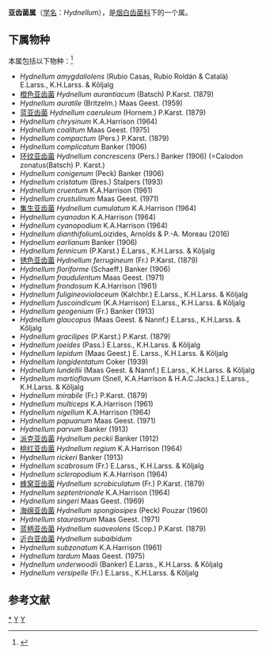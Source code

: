 {{Automatic Taxobox
| taxon = Hydnellum
| authority = P.Karst. (1879)
| image = Hydnellum peckii2.jpg
| image_caption = The bleeding tooth fungus – Hydnellum peckii
| type species = Hydnum suaveolens
| type species authority = Scop. : Fr. (1772)
| Synonyms = 
* ''Calodon'' Quél. ex P.Karst. (1881)
* ''Phaeodon'' J.Schröt. (1888)
}}

'''亚齿菌属'''（[[学名|学名]]：''Hydnellum''），是[[烟白齿菌科|烟白齿菌科]]下的一个属。

==下属物种==
本属包括以下物种：<ref>{{cite web |title=Hydnellum P.Karst. |url=https://www.gbif.org/species/2522201 |website=GBIF |access-date=2022-04-25 |archive-date=2018-12-12 |archive-url=https://web.archive.org/web/20181212133425/https://www.gbif.org/species/2522201 }}</ref>
* ''Hydnellum amygdaliolens'' (Rubio Casas, Rubio Roldán & Català) E.Larss., K.H.Larss. & Kõljalg
* [[橙色亚齿菌|橙色亚齿菌]] ''Hydnellum aurantiacum'' (Batsch) P.Karst. (1879)
* ''Hydnellum auratile'' (Britzelm.) Maas Geest. (1959)
* [[蓝亚齿菌|蓝亚齿菌]] ''Hydnellum caeruleum'' (Hornem.) P.Karst. (1879)
* ''Hydnellum chrysinum'' K.A.Harrison (1964)
* ''Hydnellum coalitum'' Maas Geest. (1975)
* ''Hydnellum compactum'' (Pers.) P.Karst. (1879)
* ''Hydnellum complicatum'' Banker (1906)
* [[环纹亚齿菌|环纹亚齿菌]] ''Hydnellum concrescens'' (Pers.) Banker (1906) (=Calodon zonatus(Batsch) P. Karst.) 
* ''Hydnellum conigenum'' (Peck) Banker (1906)
* ''Hydnellum cristatum'' (Bres.) Stalpers (1993)
* ''Hydnellum cruentum'' K.A.Harrison (1961)
* ''Hydnellum crustulinum'' Maas Geest. (1971)
* [[集生亚齿菌|集生亚齿菌]] ''Hydnellum cumulatum'' K.A.Harrison (1964)
* ''Hydnellum cyanodon'' K.A.Harrison (1964)
* ''Hydnellum cyanopodium'' K.A.Harrison (1964)
* ''Hydnellum dianthifolium ''Loizides, Arnolds & P.-A. Moreau (2016)
* ''Hydnellum earlianum'' Banker (1906)
* ''Hydnellum fennicum'' (P.Karst.) E.Larss., K.H.Larss. & Kõljalg
* [[锈色亚齿菌|锈色亚齿菌]] ''Hydnellum ferrugineum'' (Fr.) P.Karst. (1879)
* ''Hydnellum floriforme'' (Schaeff.) Banker (1906)
* ''Hydnellum fraudulentum'' Maas Geest. (1971)
* ''Hydnellum frondosum'' K.A.Harrison (1961)
* ''Hydnellum fuligineoviolaceum'' (Kalchbr.) E.Larss., K.H.Larss. & Kõljalg
* ''Hydnellum fuscoindicum'' (K.A.Harrison) E.Larss., K.H.Larss. & Kõljalg
* ''Hydnellum geogenium'' (Fr.) Banker (1913)
* ''Hydnellum glaucopus'' (Maas Geest. & Nannf.) E.Larss., K.H.Larss. & Kõljalg
* ''Hydnellum gracilipes'' (P.Karst.) P.Karst. (1879)
* ''Hydnellum joeides'' (Pass.) E.Larss., K.H.Larss. & Kõljalg
* ''Hydnellum lepidum'' (Maas Geest.) E. Larss., K.H.Larss. & Kõljalg
* ''Hydnellum longidentatum'' Coker (1939)
* ''Hydnellum lundellii'' (Maas Geest. & Nannf.) E.Larss., K.H.Larss. & Kõljalg
* ''Hydnellum martioflavum'' (Snell, K.A.Harrison & H.A.C.Jacks.) E.Larss., K.H.Larss. & Kõljalg
* ''Hydnellum mirabile'' (Fr.) P.Karst. (1879)
* ''Hydnellum multiceps'' K.A.Harrison (1961)
* ''Hydnellum nigellum'' K.A.Harrison (1964)
* ''Hydnellum papuanum'' Maas Geest. (1971)
* ''Hydnellum parvum'' Banker (1913)
* [[派克亚齿菌|派克亚齿菌]] ''Hydnellum peckii'' Banker (1912)
* [[桃红亚齿菌|桃红亚齿菌]] ''Hydnellum regium'' K.A.Harrison (1964)
* ''Hydnellum rickeri'' Banker (1913)
* ''Hydnellum scabrosum'' (Fr.) E.Larss., K.H.Larss. & Kõljalg
* ''Hydnellum scleropodium'' K.A.Harrison (1964)
* [[蜂窝亚齿菌|蜂窝亚齿菌]] ''Hydnellum scrobiculatum'' (Fr.) P.Karst. (1879)
* ''Hydnellum septentrionale'' K.A.Harrison (1964)
* ''Hydnellum singeri'' Maas Geest. (1969)
* [[海绵亚齿菌|海绵亚齿菌]] ''Hydnellum spongiosipes'' (Peck) Pouzar (1960)
* ''Hydnellum staurastrum'' Maas Geest. (1971)
* [[蓝柄亚齿菌|蓝柄亚齿菌]] ''Hydnellum suaveolens'' (Scop.) P.Karst. (1879)
* [[近白亚齿菌|近白亚齿菌]] ''Hydnellum subaibidum''
* ''Hydnellum subzonatum'' K.A.Harrison (1961)
* ''Hydnellum tardum'' Maas Geest. (1975)
* ''Hydnellum underwoodii'' (Banker) E.Larss., K.H.Larss. & Kõljalg
* ''Hydnellum versipelle'' (Fr.) E.Larss., K.H.Larss. & Kõljalg

== 参考文献 ==
{{Reflist}}

{{taxonbar}}
[[Category:_亚齿菌属|*]]
[[Category:_烟白齿菌科|Y]]
[[Category:_1879年描述的分类群|Y]]